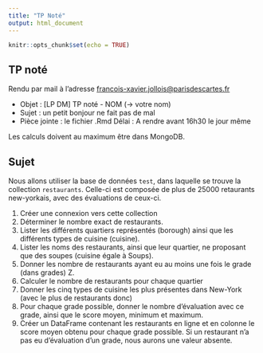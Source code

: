 ```yaml
---
title: "TP Noté"
output: html_document
---
```


```r
knitr::opts_chunk$set(echo = TRUE)
```

## TP noté

Rendu par mail à l'adresse <francois-xavier.jollois@parisdescartes.fr>

- Objet : [LP DM] TP noté - NOM (-> votre nom)
- Sujet : un petit bonjour ne fait pas de mal
- Pièce jointe : le fichier .Rmd
Délai : A rendre avant 16h30 le jour même

Les calculs doivent au maximum être dans MongoDB. 

## Sujet

Nous allons utiliser la base de données `test`, dans laquelle se trouve la collection `restaurants`. Celle-ci est composée de plus de 25000 retaurants new-yorkais, avec des évaluations de ceux-ci.

1. Créer une connexion vers cette collection
1. Déterminer le nombre exact de restaurants.
1. Lister les différents quartiers représentés (borough) ainsi que les différents types de cuisine (cuisine).
1. Lister les noms des restaurants, ainsi que leur quartier, ne proposant que des soupes (cuisine égale à Soups).
1. Donner les nombre de restaurants ayant eu au moins une fois le grade (dans grades) Z.
1. Calculer le nombre de restaurants pour chaque quartier
1. Donner les cinq types de cuisine les plus présentes dans New-York (avec le plus de restaurants donc)
1. Pour chaque grade possible, donner le nombre d'évaluation avec ce grade, ainsi que le score moyen, minimum et maximum.
1. Créer un DataFrame contenant les restaurants en ligne et en colonne le score moyen obtenu pour chaque grade possible. Si un restaurant n'a pas eu d'évaluation d'un grade, nous aurons une valeur absente.